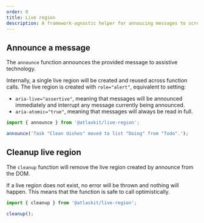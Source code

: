 ```yaml
---
order: 0
title: Live region
description: A framework-agnostic helper for annoucing messages to screen reader users.
---
```


<!-- This helper appears to live outside of drag and drop entirely. Wondering if we have this documented anywhere else besides here...  -->

## Announce a message

The `announce` function announces the provided message to assistive technology.

Internally, a single live region will be created and reused across function calls. The live region is created with `role="alert"`, equivalent to setting:

- `aria-live="assertive"`, meaning that messages will be announced immediately and interrupt any message currently being announced.
- `aria-atomic="true"`, meaning that messages will always be read in full.

```ts
import { announce } from '@atlaskit/live-region';

announce('Task "Clean dishes" moved to list "Doing" from "Todo".');
```

## Cleanup live region

The `cleanup` function will remove the live region created by announce from the DOM.

If a live region does not exist, no error will be thrown and nothing will happen. This means that the function is safe to call optimistically.

```ts
import { cleanup } from '@atlaskit/live-region';

cleanup();
```
